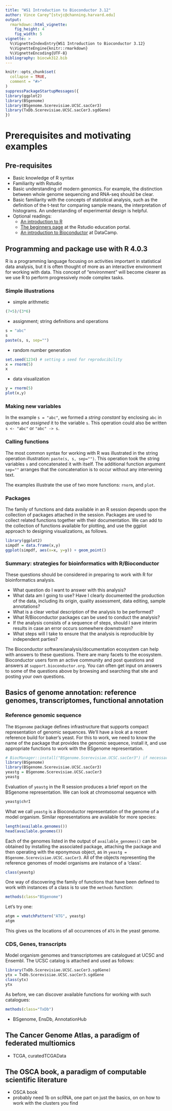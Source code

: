 ```yaml
---
title: "WS1 Introduction to Bioconductor 3.12"
author: Vince Carey^[stvjc@channing.harvard.edu]
output: 
  rmarkdown::html_vignette:
    fig_height: 4
    fig_width: 5
vignette: >
  %\VignetteIndexEntry{WS1 Introduction to Bioconductor 3.12}
  %\VignetteEngine{knitr::rmarkdown}
  %\VignetteEncoding{UTF-8}
bibliography: biocwk312.bib
---
```



```r
knitr::opts_chunk$set(
  collapse = TRUE,
  comment = "#>"
)
suppressPackageStartupMessages({
library(ggplot2)
library(BSgenome)
library(BSgenome.Scerevisiae.UCSC.sacCer3)
library(TxDb.Scerevisiae.UCSC.sacCer3.sgdGene)
})
```


# Prerequisites and motivating examples

## Pre-requisites

* Basic knowledge of R syntax
* Familiarity with Rstudio
* Basic understanding of modern genomics.  For example, the distinction
between whole genome sequencing and RNA-seq should be clear.
* Basic familiarity with the concepts of statistical analysis, such
as the definition of the t-test for comparing sample means, the
interpretation of histograms.  An understanding of experimental design
is helpful.
* Optional readings:
    - [An introduction to R](https://cran.r-project.org/doc/manuals/r-release/R-intro.pdf)
    - [The beginners page](https://education.rstudio.com/learn/beginner/) at the Rstudio education portal.
    - [An introduction to Bioconductor](https://www.datacamp.com/community/tutorials/intro-bioconductor) at DataCamp.


## Programming and package use with R 4.0.3

R is a programming language focusing on activities
important in statistical data analysis, but it is
often thought of more as an interactive environment
for working with data.  This concept of "environment"
will become clearer as we use R to perform progressively
mode complex tasks.

### Simple illustrations

- simple arithmetic
```r
(7+5)/(3*6)
```
- assignment; string definitions and operations
```r
s = "abc"
s
paste(s, s, sep="")
```
- random number generation
```r
set.seed(1234) # setting a seed for reproducibility
x = rnorm(5)
x
```
- data visualization
```r
y = rnorm(5)
plot(x,y)
```

### Making new variables

In the example `s = "abc"`, we formed a _string constant_
by enclosing `abc` in quotes and _assigned_ it to the
variable `s`.  This operation could also be written
`s <- "abc"` or `"abc" -> s`.

### Calling functions

The most common syntax for working with R was illustrated
in the string operation illustration: `paste(s, s, sep="")`.
This operation took the string variables `s` and
concatenated it with itself.  The
additional function argument `sep=""` arranges
that the concatenation is to occur without any intervening text.

The examples illustrate the use of two more functions: `rnorm`,
and `plot`.

### Packages

The family of functions and data available in an R
session depends upon the collection of packages
attached in the session.  Packages are used to
collect related functions together with their
documentation.  We can add to the collection of
functions available for plotting, and use
the ggplot approach to designing visualizations,
as follows. 
```r
library(ggplot2)
simpdf = data.frame(x,y)
ggplot(simpdf, aes(x=x, y=y)) + geom_point()
```

### Summary: strategies for bioinformatics with R/Bioconductor

These questions should be 
considered in preparing
to work with R for bioinformatics analysis.

- What question do I want to answer with this analysis?
- What data am I going to use?  Have I clearly documented
the production of the data, including its origin, quality
assessment, data editing, sample annotations?
- What is a clear verbal description of the analysis to
be performed?
- What R/Bioconductor packages can be used to conduct
the analysis?
- If the analysis consists of a sequence of steps, should
I save interim results in case an error occurs somewhere
downstream?
- What steps will I take to ensure that the analysis is
reproducible by independent parties?

The Bioconductor software/analysis/documentation ecosystem
can help with answers to these questions.  There are many
facets to the ecosystem.  Bioconductor users form an
active community and post questions and answers at
`support.bioconductor.org`.  You can often get input
on answers to some of the questions above by browsing and
searching that site and posting your own questions.


## Basics of genome annotation: reference genomes, transcriptomes, functional annotation

### Reference genomic sequence

The `BSgenome` package defines infrastructure that supports compact
representation of genomic sequences.  We'll have a look at
a recent reference build for baker's yeast.  For this to work,
we need to know the name of the package that provides the
genomic sequence, install it, and use appropriate functions
to work with the BSgenome representation.

```r
# BiocManager::install("BSgenome.Scerevisiae.UCSC.sacCer3") if necessary
library(BSgenome)
library(BSgenome.Scerevisiae.UCSC.sacCer3)
yeastg = BSgenome.Scerevisiae.UCSC.sacCer3
yeastg
```
Evaluation of `yeastg` in the R session produces a brief report on the
BSgenome representation.  We can look at chromosomal sequence with
```r
yeastg$chrI
```

What we call `yeastg` is a Bioconductor representation of the
genome of a model organism.  Similar representations are available
for more species:
```r
length(available.genomes())
head(available.genomes())
```

Each of the genomes listed in the output of `available_genomes()` can be obtained by
installing the associated package, attaching the package and then operating
with the eponymous object, as in `yeastg = BSgenome.Scerevisiae.UCSC.sacCer3`.
All of the objects representing the reference genomes of model organisms
are instance of a 'class'.

```r
class(yeastg)
```

One way of discovering the family of functions that have
been defined to work with instances of a class is to use
the `methods` function:
```r
methods(class="BSgenome")
```

Let's try one:
```r
atgm = vmatchPattern("ATG", yeastg)
atgm
```
This gives us the locations of all occurrences of `ATG` in the yeast genome.

### CDS, Genes, transcripts

Model organism genomes and transcriptomes are catalogued at UCSC
and Ensembl.  The UCSC catalog is attached and used as follows:
```r
library(TxDb.Scerevisiae.UCSC.sacCer3.sgdGene)
ytx = TxDb.Scerevisiae.UCSC.sacCer3.sgdGene
class(ytx)
ytx
```
As before, we can discover available functions for working
with such catalogues:
```r
methods(class="TxDb")
```




- BSgenome, EnsDb, AnnotationHub

## The Cancer Genome Atlas, a paradigm of federated multiomics

- TCGA, curatedTCGAData

## The OSCA book, a paradigm of computable scientific literature

- OSCA book
- probably need 1b on scRNA, one part on just the basics, on on how to work with the clusters you find
